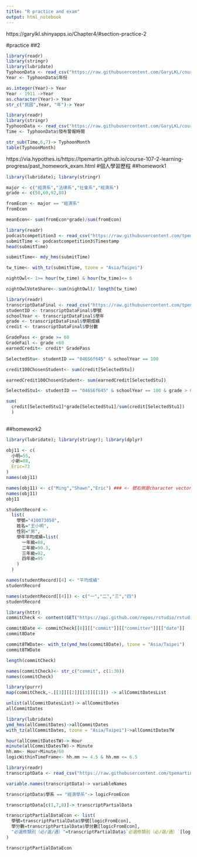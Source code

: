 ```yaml
---
title: "R practice and exam"
output: html_notebook
---
```


https://garylkl.shinyapps.io/Chapter4/#section-practice-2

#practice
##2
```r
library(readr)
library(stringr)
library(lubridate)
TyphoonData <- read_csv("https://raw.githubusercontent.com/GaryLKL/course-programming-for-ds-Quiz/master/TyphoonData.csv", col_types = cols(.default = col_character()))
Year <- TyphoonData$年份
```

```r
as.integer(Year)-> Year
Year - 1911 ->Year
as.character(Year)-> Year
str_c("民國",Year, "年")-> Year
```


```r
library(readr)
library(stringr)
TyphoonData <- read_csv("https://raw.githubusercontent.com/GaryLKL/course-programming-for-ds-Quiz/master/TyphoonData.csv", col_types = cols(.default = col_character()))
Time <- TyphoonData$發布警報時間
```

```r
str_sub(Time,6,7)-> TyphoonMonth
table(TyphoonMonth)
```


https://via.hypothes.is/https://tpemartin.github.io/course-107-2-learning-progress/past_homework_exam.html
#個人學習歷程
##homework1
```r
library(lubridate); library(stringr)

```

```r
major <- c("經濟系","法律系","社會系","經濟系")
grade <- c(50,60,92,88)
```

```r
fromEcon <- major == "經濟系"
fromEcon
```

```r
meanEcon<- sum(fromEcon*grade)/sum(fromEcon)
```

```r
library(readr)
podcastcompetition3 <- read_csv("https://raw.githubusercontent.com/tpemartin/github-data/master/podcastcompetition3.csv")
submitTime <- podcastcompetition3$Timestamp
head(submitTime)
```
```r
submitTime<- mdy_hms(submitTime)
```

```r
tw_time<- with_tz(submitTime, tzone = "Asia/Taipei")
```

```r
nightOwl<- 1>= hour(tw_time) & hour(tw_time)<= 6

```

```r
nightOwlVoteShare<- sum(nightOwl)/ length(tw_time)

```

```r
library(readr)
transcriptDataFinal <- read_csv("https://raw.githubusercontent.com/tpemartin/github-data/master/transcriptDataFinal.csv")
studentID <- transcriptDataFinal$學號
schoolYear <- transcriptDataFinal$學年
grade <- transcriptDataFinal$學期成績
credit <- transcriptDataFinal$學分數
```

```r
GradePass <- grade >= 60
GradeFail <- grade <60
earnedCredit<- credit* GradePass
```

```r
SelectedStu<- studentID == "046S6f645" & schoolYear == 100
```

```r
credit100ChosenStudent<- sum(credit[SelectedStu])
```


```r
earnedCredit100ChosenStudent<- sum(earnedCredit[SelectedStu])

```

```r
SelectedStu1<- studentID == "046S6f645" & schoolYear == 100 & grade > 0

sum(
  credit[SelectedStu1]*grade[SelectedStu1]/sum(credit[SelectedStu1])
  )
  

```

##homework2
```r
library(lubridate); library(stringr); library(dplyr)
```

```r
obj11 <- c(
  小明=55,
  小新=88,
  Eric=73
)
names(obj11) 
```


```r
names(obj11) <- c("Ming","Shawn","Eric") ### <- 號右側是character vector, 其長度要和names(obj11)相同。
names(obj11)
obj11
```

```r
studentRecord <-
  list(
    學號="410073058",
    姓名="王小明",
    性別="男",
    學年平均成績=list(
      一年級=88,
      二年級=90.3,
      三年級=92,
      四年級=95
    )
  )
```

```r
names(studentRecord)[4] <- "平均成績"
studentRecord

```

```r
names(studentRecord[[4]]) <- c("一","二","三","四")
studentRecord
```
```r
library(httr)
commitCheck <- content(GET("https://api.github.com/repos/rstudio/rstudio/commits"))
```

```r
commit8Date <- commitCheck[[8]][["commit"]][["committer"]][["date"]]
commit8Date
```
```r
commit8TWDate<- with_tz(ymd_hms(commit8Date), tzone = "Asia/Taipei")
commit8TWDate
```
```r
length(commitCheck)

names(commitCheck)<- str_c("commit", c(1:30))
names(commitCheck)
```

```r
library(purrr)
map(commitCheck,~.[[3]][[2]][[3]][[1]]) -> allCommitDatesList
```

```r
unlist(allCommitDatesList)-> allCommitDates
allCommitDates
```

```r
library(lubridate)
ymd_hms(allCommitDates)->allCommitDates
with_tz(allCommitDates, tzone = "Asia/Taipei")->allCommitDatesTW
```

```r
hour(allCommitDatesTW)-> Hour
minute(allCommitDatesTW)-> Minute
hh.mm<- Hour+Minute/60
logicWithinTimeFrame<- hh.mm >= 4.5 & hh.mm <= 6.5
```

```r
library(readr)
transcriptData <- read_csv("https://raw.githubusercontent.com/tpemartin/github-data/master/transcriptDataFinal.csv")
```

```r
variable.names(transcriptData)-> variableNames

transcriptData$學系 == "經濟學系"-> logicFromEcon

```

```r
transcriptData[c(1,7,8)]-> transcriptPartialData
```

```r
transcriptPartialDataEcon <- list(
  學號=transcriptPartialData$學號[logicFromEcon],
  學分數=transcriptPartialData$學分數[logicFromEcon],
  "必選修類別（必∕選∕通）"=transcriptPartialData$`必選修類別（必∕選∕通）`[logicFromEcon]
)

transcriptPartialDataEcon
```

